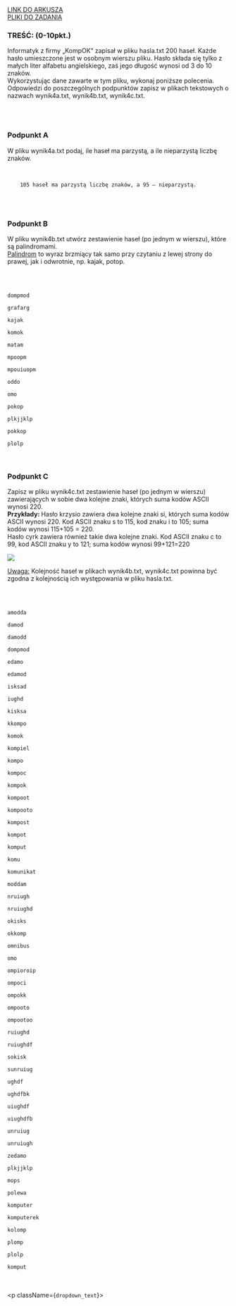
<div className="box_link"><a className="link  link_materials" target="_blank" href="https://cke.gov.pl/images/_EGZAMIN_MATURALNY_OD_2015/Arkusze_egzaminacyjne/2011/P/inf_pp_2.pdf">LINK DO ARKUSZA</a>
<br/>
<a className="link  link_materials" href="https://cke.gov.pl/images/_EGZAMIN_MATURALNY_OD_2015/Arkusze_egzaminacyjne/2011/Dane_PP.rar"> PLIKI DO ZADANIA</a>

<br/>
</div>

### TREŚĆ: (0-10pkt.)
Informatyk z firmy „KompOK” zapisał w pliku hasla.txt 200 haseł. Każde hasło
umieszczone jest w osobnym wierszu pliku. Hasło składa się tylko z małych liter alfabetu
angielskiego, zaś jego długość wynosi od 3 do 10 znaków.<br/>
Wykorzystując dane zawarte w tym pliku, wykonaj poniższe polecenia. Odpowiedzi do
poszczególnych podpunktów zapisz w plikach tekstowych o nazwach wynik4a.txt,
wynik4b.txt, wynik4c.txt.


<br/><br/>

### Podpunkt A
W pliku wynik4a.txt podaj, ile haseł ma parzystą, a ile nieparzystą liczbę znaków.

<br/>
<Dropdown title="ODPOWIEDŹ">
<Code>
    105 haseł ma parzystą liczbę znaków, a 95 – nieparzystą. 
</Code>
</Dropdown>

<br/><br/>

### Podpunkt B
W pliku wynik4b.txt utwórz zestawienie haseł (po jednym w wierszu), które są
palindromami.<br/>
<u>Palindrom</u> to wyraz brzmiący tak samo przy czytaniu z lewej strony do prawej, jak
i odwrotnie, np. kajak, potop.

<br/>
<br/>
<Dropdown title="ODPOWIEDŹ">
<Code>
dompmod<br/>
grafarg<br/>
kajak<br/>
komok<br/>
matam<br/>
mpoopm<br/>
mpouiuopm<br/>
oddo<br/>
omo<br/>
pokop<br/>
plkjjklp<br/>
pokkop<br/>
plolp
</Code>
</Dropdown>
<br/><br/>

### Podpunkt C
Zapisz w pliku wynik4c.txt zestawienie haseł (po jednym w wierszu) zawierających
w sobie dwa kolejne znaki, których suma kodów ASCII wynosi 220.<br/>
<b>Przykłady: </b>
Hasło krzysio zawiera dwa kolejne znaki si, których suma kodów ASCII wynosi 220. Kod
ASCII znaku s to 115, kod znaku i to 105; suma kodów wynosi 115+105 = 220.<br/>
Hasło cyrk zawiera również takie dwa kolejne znaki. Kod ASCII znaku c to 99, kod ASCII
znaku y to 121; suma kodów wynosi 99+121=220 
<br/>

![](https://i.imgur.com/5PvAfTe.png)

<u>Uwaga:</u> Kolejność haseł w plikach wynik4b.txt, wynik4c.txt powinna być zgodna
z kolejnością ich występowania w pliku hasla.txt. 

<br/>
<br/>
<Dropdown title="ODPOWIEDŹ">
<Code>
amodda<br/>
damod<br/>
damodd<br/>
dompmod<br/>
edamo<br/>
edamod<br/>
isksad<br/>
iughd<br/>
kisksa<br/>
kkompo<br/>
komok<br/>
kompiel<br/>
kompo<br/>
kompoc<br/>
kompok<br/>
kompoot<br/>
kompooto<br/>
kompost<br/>
kompot<br/>
komput<br/>
komu<br/>
komunikat<br/>
moddam<br/>
nruiugh<br/>
nruiughd<br/>
okisks<br/>
okkomp<br/>
omnibus<br/>
omo<br/>
ompioroip<br/>
ompoci<br/>
ompokk<br/>
ompooto<br/>
ompootoo<br/>
ruiughd<br/>
ruiughdf<br/>
sokisk<br/>
sunruiug<br/>
ughdf<br/>
ughdfbk<br/>
uiughdf<br/>
uiughdfb<br/>
unruiug<br/>
unruiugh<br/>
zedamo<br/>
plkjjklp<br/>
mops<br/>
polewa<br/>
komputer<br/>
komputerek<br/>
kolomp<br/>
plomp<br/>
plolp<br/>
komput
</Code>
</Dropdown>

<br/><br/>
<Dropdown title="PRZYKŁADOWE ROZWIĄZANIE CAŁEGO ZADANIA">
    <p className={`dropdown_text`}>
    </p>
</Dropdown>



